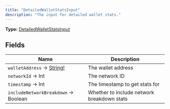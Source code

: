 ```yaml
---
title: "DetailedWalletStatsInput"
description: "The input for detailed wallet stats."
---
```


**Type:** [DetailedWalletStatsInput](/api-reference/types/detailedwalletstatsinput)

## Fields

| Name | Description |
|------|-------------|
| `walletAddress` → [String!](/api-reference/types/string) | The wallet address |
| `networkId` → Int | The network ID |
| `timestamp` → Int | The timestamp to get stats for |
| `includeNetworkBreakdown` → Boolean | Whether to include network breakdown stats |

